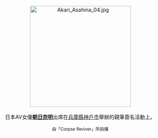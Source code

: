 <center>
[[File:Akari_Asahina_04.jpg|275px]]
<br><br>
日本AV女優'''[[朝日奈明|朝日奈明]]'''出席在[[兵庫縣|兵庫縣]][[神戶市|神戶市]]舉辦的親筆簽名活動上。
<p>
<small>由「Corpse Reviver」所拍攝</small>
</center>